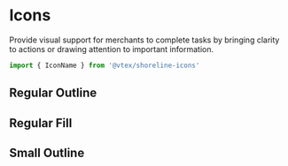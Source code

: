 # Icons

Provide visual support for merchants to complete tasks by bringing clarity to actions or drawing attention to important information.

```jsx
import { IconName } from '@vtex/shoreline-icons'
```

## Regular Outline

<IconsGrid />

## Regular Fill

<IconsGrid variant="fill" />

## Small Outline

<IconsGrid variant="small" />
